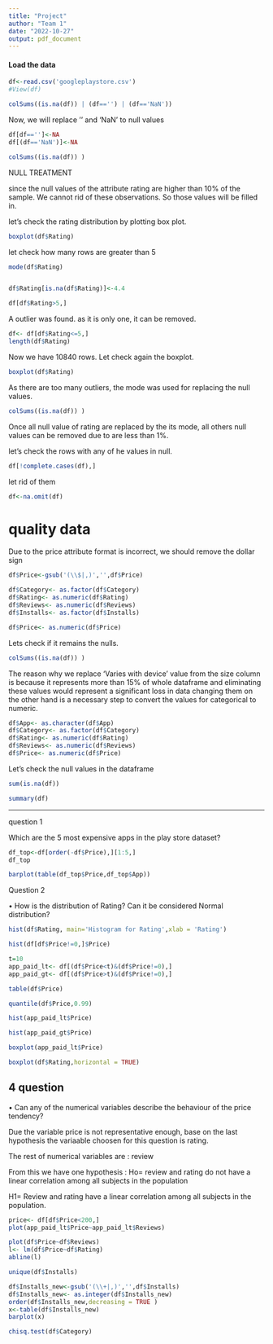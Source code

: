```yaml
---
title: "Project"
author: "Team 1"
date: "2022-10-27"
output: pdf_document
---
```


#### Load the data

```r
df<-read.csv('googleplaystore.csv')
#View(df)
```



```r
colSums((is.na(df)) | (df=='') | (df=='NaN'))
```

Now, we will replace '' and 'NaN' to null values

```r
df[df=='']<-NA
df[(df=='NaN')]<-NA
```

```r
colSums((is.na(df)) )

```

NULL TREATMENT

since the null values of the attribute rating are higher than 10% of the sample. We cannot rid of these observations. So those values will be filled in.

let's check the rating distribution by plotting box plot.

```r
boxplot(df$Rating)
```

let check how many rows are greater than 5

```r
mode(df$Rating)


df$Rating[is.na(df$Rating)]<-4.4
```

```r
df[df$Rating>5,]
```

A outlier was found. as it is only one, it can be removed.

```r
df<- df[df$Rating<=5,]
length(df$Rating)
```

Now we have 10840 rows. Let check again the boxplot.

```r
boxplot(df$Rating)
```

As there are too many outliers, the mode was used for replacing the null values.

```r
colSums((is.na(df)) )
```

Once all null value of rating are replaced by the its mode, all others null values can be removed due to are less than 1%.

let's check the rows with any of he values in null.

```r
df[!complete.cases(df),]
```

let rid of them

```r
df<-na.omit(df)
```

# quality data

Due to the price attribute format is incorrect, we should remove the dollar sign 

```r
df$Price<-gsub('(\\$|,)','',df$Price)
```

```r
df$Category<- as.factor(df$Category)
df$Rating<- as.numeric(df$Rating)
df$Reviews<- as.numeric(df$Reviews)
df$Installs<- as.factor(df$Installs)

df$Price<- as.numeric(df$Price)
```

Lets check if it remains the nulls.

```r
colSums((is.na(df)) )
```

The reason why we replace 'Varies with device' value from the size column is because it represents more than 15% of whole dataframe and eliminating these values would represent a significant loss in data changing them on the other hand is a necessary step to convert the values for categorical to numeric.


```r
df$App<- as.character(df$App)
df$Category<- as.factor(df$Category)
df$Rating<- as.numeric(df$Rating)
df$Reviews<- as.numeric(df$Reviews)
df$Price<- as.numeric(df$Price)
```

Let's check the null values in the dataframe

```r
sum(is.na(df))
```


```r
summary(df)
```


____________________



question 1


Which are the 5 most expensive apps in the play store dataset? 

```r
df_top<-df[order(-df$Price),][1:5,]
df_top
```




```r
barplot(table(df_top$Price,df_top$App))
```


Question 2

•	How is the distribution of Rating? Can it be considered Normal distribution?
```r
hist(df$Rating, main='Histogram for Rating',xlab = 'Rating')
```



```r
hist(df[df$Price!=0,]$Price)
```

```r
t=10
app_paid_lt<- df[(df$Price<t)&(df$Price!=0),]
app_paid_gt<- df[(df$Price>t)&(df$Price!=0),]
```


```r
table(df$Price)
```

```r
quantile(df$Price,0.99)
```


```r
hist(app_paid_lt$Price)
```


```r
hist(app_paid_gt$Price)
```

```r
boxplot(app_paid_lt$Price)
```


```r
boxplot(df$Rating,horizontal = TRUE)
```


## 4 question

•	Can any of the numerical variables describe the behaviour of the price tendency?

Due the variable price is not representative enough, base on the last hypothesis the variaable choosen for this question is rating.

The rest of numerical variables are :
review 

From this we have one hypothesis :
Ho= review and rating do not have a linear correlation among all subjects in the population

H1= Review and rating have a linear correlation among  all subjects in the population.


```r
price<- df[df$Price<200,]
plot(app_paid_lt$Price~app_paid_lt$Reviews)
```


```r
plot(df$Price~df$Reviews)
l<- lm(df$Price~df$Rating)
abline(l)
```


```r
unique(df$Installs)
```

```r

df$Installs_new<-gsub('(\\+|,)','',df$Installs)
df$Installs_new<- as.integer(df$Installs_new)
order(df$Installs_new,decreasing = TRUE )
x<-table(df$Installs_new)
barplot(x)
```


```r
chisq.test(df$Category)
```

